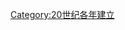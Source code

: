 {{estcat|193|0|1929|1940}}
{{Commons cat|1930 establishments}}
[[Category:20世纪各年建立|Category:20世纪各年建立]]